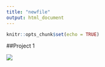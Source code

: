 ```yaml
---
title: "newfile"
output: html_document
---
```


```r
knitr::opts_chunk$set(echo = TRUE)
```

##Project 1

![](Zoning Map copy.jpg)
